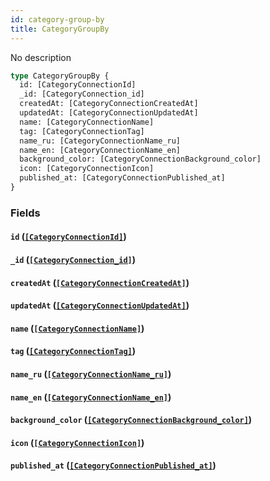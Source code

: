 ```yaml
---
id: category-group-by
title: CategoryGroupBy
---
```


No description

```graphql
type CategoryGroupBy {
  id: [CategoryConnectionId]
  _id: [CategoryConnection_id]
  createdAt: [CategoryConnectionCreatedAt]
  updatedAt: [CategoryConnectionUpdatedAt]
  name: [CategoryConnectionName]
  tag: [CategoryConnectionTag]
  name_ru: [CategoryConnectionName_ru]
  name_en: [CategoryConnectionName_en]
  background_color: [CategoryConnectionBackground_color]
  icon: [CategoryConnectionIcon]
  published_at: [CategoryConnectionPublished_at]
}
```

### Fields

#### `id` ([`[CategoryConnectionId]`](/v1/objects/category-connection-id))

#### `_id` ([`[CategoryConnection_id]`](/v1/objects/category-connection-id))

#### `createdAt` ([`[CategoryConnectionCreatedAt]`](/v1/objects/category-connection-created-at))

#### `updatedAt` ([`[CategoryConnectionUpdatedAt]`](/v1/objects/category-connection-updated-at))

#### `name` ([`[CategoryConnectionName]`](/v1/objects/category-connection-name))

#### `tag` ([`[CategoryConnectionTag]`](/v1/objects/category-connection-tag))

#### `name_ru` ([`[CategoryConnectionName_ru]`](/v1/objects/category-connection-name-ru))

#### `name_en` ([`[CategoryConnectionName_en]`](/v1/objects/category-connection-name-en))

#### `background_color` ([`[CategoryConnectionBackground_color]`](/v1/objects/category-connection-background-color))

#### `icon` ([`[CategoryConnectionIcon]`](/v1/objects/category-connection-icon))

#### `published_at` ([`[CategoryConnectionPublished_at]`](/v1/objects/category-connection-published-at))
